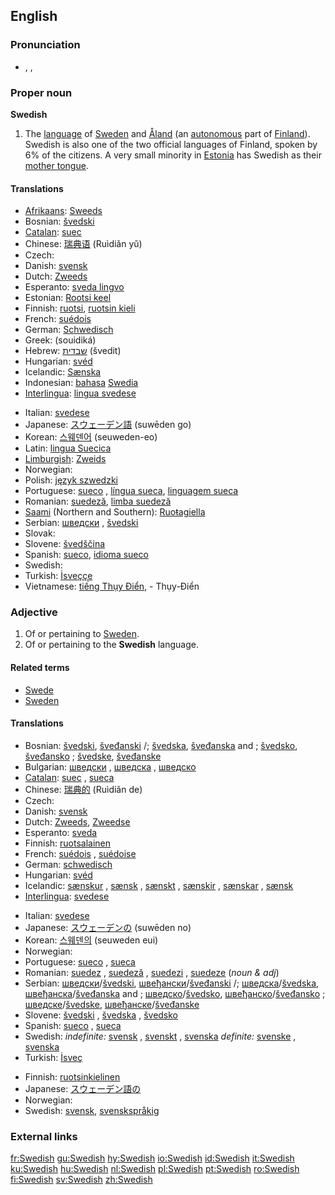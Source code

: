 {{interwiktionary|code=sv}}
==English==
{{wikipedia|Swedish language}}

===Pronunciation===
* {{AHD|swēd'ĭsh}}, {{IPA|/ˈswiːdɪʃ/}}, {{SAMPA|/"swi:dIS/}}

===Proper noun===
'''Swedish'''

# The [[language]] of [[w:Sweden|Sweden]] and [[Åland]] (an [[autonomous]] part of [[Finland]]). Swedish is also one of the two official languages of Finland, spoken by 6% of the citizens. A very small minority in [[Estonia]] has Swedish as their [[mother tongue]].

====Translations====
{{trans-top|language}}
* [[Afrikaans]]: [[Sweeds]]
* Bosnian: [[švedski]] {{m}}
* [[Catalan]]: [[suec]]
* Chinese: [[瑞典语]] (Ruìdiǎn yǔ)
* Czech: {{t-|cs|švédština|f}}
* Danish: [[svensk]]
* Dutch: [[Zweeds]] {{n}}
* Esperanto: [[sveda lingvo]]
* Estonian: [[Rootsi keel]]
* Finnish: [[ruotsi]], [[ruotsin kieli]]
* French: [[suédois]] {{m}}
* German: [[Schwedisch]] {{n}}
* Greek: {{t+|el|σουηδικά|n|p}} (souidiká)
* Hebrew: [[שבדית]] (švedit)
* Hungarian: [[svéd]]
* Icelandic: [[Sænska]]
* Indonesian: [[bahasa]] [[Swedia]]
* [[Interlingua]]: [[lingua svedese]]
{{trans-mid}}
* Italian: [[svedese]] {{m}}
* Japanese: [[スウェーデン語]] (suwēden go)
* Korean: [[스웨덴어]] (seuweden-eo)
* Latin: [[lingua Suecica]] {{f}}
* [[Limburgish]]: [[Zweids]] {{n}}
* Norwegian: {{t+|no|svensk|m}}
* Polish: [[język szwedzki]]
* Portuguese: [[sueco]] {{m}}, [[língua sueca]], [[linguagem sueca]] {{f}}
* Romanian: [[suedeză]], [[limba suedeză]] {{f}}
* [[Saami]] (Northern and Southern): [[Ruoŧagiella]]
* Serbian: [[шведски]] {{m}}, [[švedski]] {{m}}
* Slovak: {{t|sk|švédčina|f}}
* Slovene: [[švedščina]] {{f}}
* Spanish: [[sueco]], [[idioma sueco]] {{m}}
* Swedish: {{t|sv|svenska}}
* Turkish: [[İsveççe]]
* Vietnamese: [[tiếng Thụy Điển]], - Thụy-Điển
{{trans-bottom}}

===Adjective===
{{en-adj}}

# Of or pertaining to [[Sweden]].
# Of or pertaining to the '''Swedish''' language.

====Related terms====
* [[Swede]]
* [[Sweden]]

====Translations====
{{trans-top|of or pertaining to Sweden}}
* Bosnian: [[švedski]], [[šveđanski]] {{m|s}}/{{p}}; [[švedska]], [[šveđanska]] {{f|s}} and {{n|p}}; [[švedsko]], [[šveđansko]] {{n|s}}; [[švedske]], [[šveđanske]] {{f|p}}
* Bulgarian: [[шведски]] {{m}}, [[шведска]] {{f}}, [[шведско]] {{n}}
* [[Catalan]]: [[suec]] {{m}}, [[sueca]] {{f}}
* Chinese: [[瑞典的]] (Ruìdiǎn de)
* Czech: {{t|cs|švédský|m}}
* Danish: [[svensk]]
* Dutch: [[Zweeds]], [[Zweedse]]
* Esperanto: [[sveda]]
* Finnish: [[ruotsalainen]]
* French: [[suédois]] {{m}}, [[suédoise]] {{f}}
* German: [[schwedisch]]
* Hungarian: [[svéd]]
* Icelandic: [[sænskur]] {{m}}, [[sænsk]] {{f}}, [[sænskt]] {{n}}, [[sænskir]] {{m|p}},  [[sænskar]] {{f|p}}, [[sænsk]] {{n|p}}
* [[Interlingua]]: [[svedese]]
{{trans-mid}}
* Italian: [[svedese]]
* Japanese: [[スウェーデン]][[の]] (suwēden no)
* Korean: [[스웨덴]][[의]] (seuweden eui)
* Norwegian: {{t+|no|svensk}}
* Portuguese: [[sueco]] {{m}}, [[sueca]] {{f}}
* Romanian: [[suedez]] {{m}}, [[suedeză]] {{f}}, [[suedezi]] {{m|p}}, [[suedeze]] {{f|p}} (''noun & adj'')
* Serbian: [[шведски]]/[[švedski]], [[швеђански]]/[[šveđanski]] {{m|s}}/{{p}}; [[шведска]]/[[švedska]], [[швеђанска]]/[[šveđanska]] {{f|s}} and {{n|p}}; [[шведско]]/[[švedsko]], [[швеђанско]]/[[šveđansko]] {{f|s}}; [[шведске]]/[[švedske]], [[швеђанске]]/[[šveđanske]] {{f|p}}
* Slovene: [[švedski]] {{m}}, [[švedska]] {{f}}, [[švedsko]] {{n}}
* Spanish: [[sueco]] {{m}}, [[sueca]] {{f}}
* Swedish: ''indefinite:'' [[svensk]] {{c}}, [[svenskt]] {{n}}, [[svenska]] {{p}} ''definite:'' [[svenske]] {{m}}, [[svenska]] {{f|p}}
* Turkish: [[İsveç]]
{{trans-bottom}}

{{trans-top|of or pertaining to the Swedish language}}

* Finnish: [[ruotsinkielinen]]
* Japanese: [[スウェーデン語]][[の]]
* Norwegian: {{t+|no|svensk}}
* Swedish: [[svensk]], [[svenskspråkig]]
{{trans-bottom}}

===External links===
{{websters-online}}
{{ethnologue|code=swe}}

[[fr:Swedish]]
[[gu:Swedish]]
[[hy:Swedish]]
[[io:Swedish]]
[[id:Swedish]]
[[it:Swedish]]
[[ku:Swedish]]
[[hu:Swedish]]
[[nl:Swedish]]
[[pl:Swedish]]
[[pt:Swedish]]
[[ro:Swedish]]
[[fi:Swedish]]
[[sv:Swedish]]
[[zh:Swedish]]